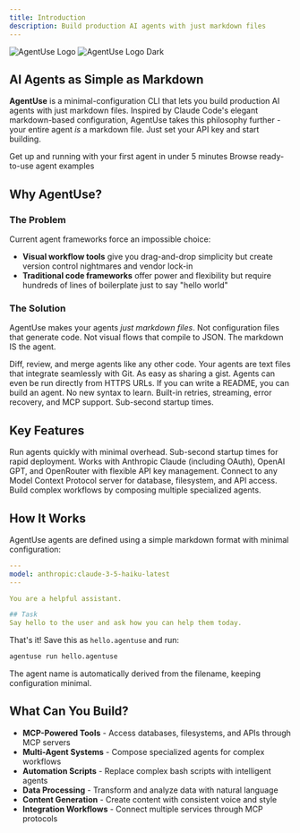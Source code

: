 ```yaml
---
title: Introduction
description: Build production AI agents with just markdown files
---
```


<img
  className="block dark:hidden"
  src="/static/agentuse-logo.png"
  alt="AgentUse Logo"
/>
<img
  className="hidden dark:block"
  src="/static/agentuse-logo-dark.png"
  alt="AgentUse Logo Dark"
/>

## AI Agents as Simple as Markdown

**AgentUse** is a minimal-configuration CLI that lets you build production AI agents with just markdown files. Inspired by Claude Code's elegant markdown-based configuration, AgentUse takes this philosophy further - your entire agent *is* a markdown file. Just set your API key and start building.

<CardGroup cols={2}>
  <Card
    title="Quick Start"
    icon="rocket"
    href="/quickstart"
  >
    Get up and running with your first agent in under 5 minutes
  </Card>
  <Card
    title="Examples"
    icon="code"
    href="https://github.com/agentuse/agentuse/tree/main/cookbook/agents"
  >
    Browse ready-to-use agent examples
  </Card>
</CardGroup>

## Why AgentUse?

### The Problem

Current agent frameworks force an impossible choice:
- **Visual workflow tools** give you drag-and-drop simplicity but create version control nightmares and vendor lock-in
- **Traditional code frameworks** offer power and flexibility but require hundreds of lines of boilerplate just to say "hello world"

### The Solution

AgentUse makes your agents *just markdown files*. Not configuration files that generate code. Not visual flows that compile to JSON. The markdown IS the agent.

<AccordionGroup>
  <Accordion title="Version Control Just Works">
    Diff, review, and merge agents like any other code. Your agents are text files that integrate seamlessly with Git.
  </Accordion>
  <Accordion title="Share Agents with a URL">
    As easy as sharing a gist. Agents can even be run directly from HTTPS URLs.
  </Accordion>
  <Accordion title="Zero Learning Curve">
    If you can write a README, you can build an agent. No new syntax to learn.
  </Accordion>
  <Accordion title="Production Ready">
    Built-in retries, streaming, error recovery, and MCP support. Sub-second startup times.
  </Accordion>
</AccordionGroup>

## Key Features

<Steps>
  <Step title="Fast Startup">
    Run agents quickly with minimal overhead. Sub-second startup times for rapid deployment.
  </Step>
  <Step title="Multi-Provider Support">
    Works with Anthropic Claude (including OAuth), OpenAI GPT, and OpenRouter with flexible API key management.
  </Step>
  <Step title="MCP Integration">
    Connect to any Model Context Protocol server for database, filesystem, and API access.
  </Step>
  <Step title="Sub-Agent Support">
    Build complex workflows by composing multiple specialized agents.
  </Step>
</Steps>

## How It Works

AgentUse agents are defined using a simple markdown format with minimal configuration:

```yaml
---
model: anthropic:claude-3-5-haiku-latest
---

You are a helpful assistant.

## Task
Say hello to the user and ask how you can help them today.
```

That's it! Save this as `hello.agentuse` and run:

```bash
agentuse run hello.agentuse
```

The agent name is automatically derived from the filename, keeping configuration minimal.

## What Can You Build?

- **MCP-Powered Tools** - Access databases, filesystems, and APIs through MCP servers
- **Multi-Agent Systems** - Compose specialized agents for complex workflows
- **Automation Scripts** - Replace complex bash scripts with intelligent agents
- **Data Processing** - Transform and analyze data with natural language
- **Content Generation** - Create content with consistent voice and style
- **Integration Workflows** - Connect multiple services through MCP protocols